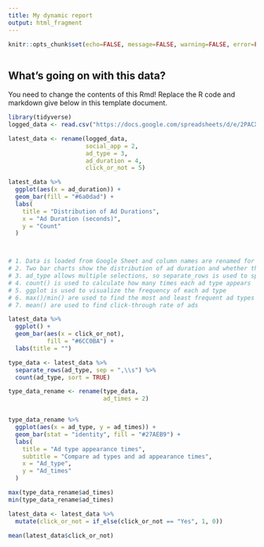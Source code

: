 ---
title: My dynamic report
output: html_fragment
---

```{r setup, include=FALSE}
knitr::opts_chunk$set(echo=FALSE, message=FALSE, warning=FALSE, error=FALSE)

```



```{css}

```

## What's going on with this data?

You need to change the contents of this Rmd! Replace the R code and markdown give below in this template document.

```{r}
library(tidyverse)
logged_data <- read.csv("https://docs.google.com/spreadsheets/d/e/2PACX-1vTT0ErqC_L1QVPn25XE_IeVyniNX57y24rVRu62nvuM7QVxe5B_ysUc2t95Iu9OQR_aJ0RbKaygiDwi/pub?gid=920851407&single=true&output=csv")

latest_data <- rename(logged_data, 
                      social_app = 2,
                      ad_type = 3,
                      ad_duration = 4,
                      click_or_not = 5)

latest_data %>%
  ggplot(aes(x = ad_duration)) +
  geom_bar(fill = "#6a0dad") +
  labs(
    title = "Distribution of Ad Durations",
    x = "Ad Duration (seconds)",
    y = "Count"
  )



# 1. Data is loaded from Google Sheet and column names are renamed for easier use
# 2. Two bar charts show the distribution of ad duration and whether the ad was clicked
# 3. ad_type allows multiple selections, so separate_rows is used to split them
# 4. count() is used to calculate how many times each ad type appears
# 5. ggplot is used to visualize the frequency of each ad type
# 6. max()/min() are used to find the most and least frequent ad types
# 7. mean() are used to find click-through rate of ads

```


```{r}
latest_data %>%
  ggplot() +
  geom_bar(aes(x = click_or_not),
           fill = "#6CC0BA") +
  labs(title = "")

type_data <- latest_data %>%
  separate_rows(ad_type, sep = ",\\s") %>%
  count(ad_type, sort = TRUE)

type_data_rename <- rename(type_data,
                           ad_times = 2)



```
```{r}
type_data_rename %>%
  ggplot(aes(x = ad_type, y = ad_times)) +
  geom_bar(stat = "identity", fill = "#27AEB9") +
  labs(
    title = "Ad type appearance times",
    subtitle = "Compare ad types and ad appearance times",
    x = "Ad_type",
    y = "Ad_times"
  )

```
```{r}
max(type_data_rename$ad_times)
min(type_data_rename$ad_times)

latest_data <- latest_data %>%
  mutate(click_or_not = if_else(click_or_not == "Yes", 1, 0))

mean(latest_data$click_or_not)
```